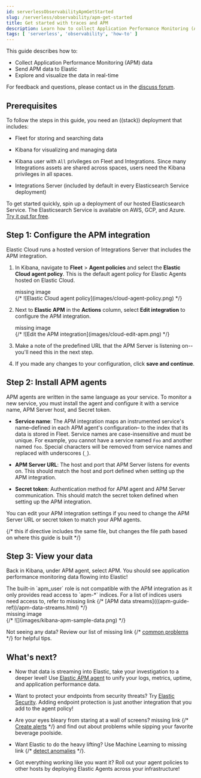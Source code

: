 ```yaml
---
id: serverlessObservabilityApmGetStarted
slug: /serverless/observability/apm-get-started
title: Get started with traces and APM
description: Learn how to collect Application Performance Monitoring (APM) data and visualize it in real-time. 
tags: [ 'serverless', 'observability', 'how-to' ]
---
```



<Snippet />

This guide describes how to:

* Collect Application Performance Monitoring (APM) data
* Send APM data to Elastic
* Explore and visualize the data in real-time

For feedback and questions, please contact us in the [discuss forum](https://discuss.elastic.co/).

<div id="traces-prereqs"></div>

## Prerequisites

To follow the steps in this guide, you need an ((stack)) deployment that includes:

* Fleet for storing and searching data
* Kibana for visualizing and managing data
* Kibana user with `All` privileges on Fleet and Integrations. Since many
    Integrations assets are shared across spaces, users need the Kibana privileges
    in all spaces.

* Integrations Server (included by default in every Elasticsearch Service deployment)

To get started quickly, spin up a deployment of our hosted Elasticsearch Service. The Elasticsearch Service is
available on AWS, GCP, and Azure. [Try it out for free](https://www.elastic.co/cloud/elasticsearch-service/signup?baymax=docs-body&elektra=docs).

<div id="add-apm-integration"></div>

## Step 1: Configure the APM integration

Elastic Cloud runs a hosted version of Integrations Server that includes the APM integration.



1. In Kibana, navigate to **Fleet** > **Agent policies** and select the **Elastic Cloud agent policy**.
    This is the default agent policy for Elastic Agents hosted on Elastic Cloud.

    <div style={{ backgroundColor: "#F1F4FA", width: "100%", height: "250px", textAlign: "center", paddingTop: "110px", marginBottom: "20px" }}><DocIcon type="image" title="missing image"/> missing image</div>
    {/* ![Elastic Cloud agent policy](images/cloud-agent-policy.png) */}

1. Next to **Elastic APM** in the **Actions** column,
    select **Edit integration** to configure the APM integration.

    <div style={{ backgroundColor: "#F1F4FA", width: "100%", height: "250px", textAlign: "center", paddingTop: "110px", marginBottom: "20px" }}><DocIcon type="image" title="missing image"/> missing image</div>
    {/* ![Edit the APM integration](images/cloud-edit-apm.png) */}

1. Make a note of the predefined URL that the APM Server is listening on--you'll
    need this in the next step.

1. If you made any changes to your configuration, click **save and continue**.

<div id="add-apm-integration-agents"></div>

## Step 2: Install APM agents

APM agents are written in the same language as your service.
To monitor a new service, you must install the agent and configure it with a service name,
APM Server host, and Secret token.

* **Service name**: The APM integration maps an instrumented service's name–defined in each APM agent's configuration–
    to the index that its data is stored in Fleet.
    Service names are case-insensitive and must be unique.
    For example, you cannot have a service named `Foo` and another named `foo`.
    Special characters will be removed from service names and replaced with underscores (`_`).

* **APM Server URL**: The host and port that APM Server listens for events on.
    This should match the host and port defined when setting up the APM integration.

* **Secret token**: Authentication method for APM agent and APM Server communication.
    This should match the secret token defined when setting up the APM integration.

<DocCallOut title="Tip">
You can edit your APM integration settings if you need to change the APM Server URL
or secret token to match your APM agents.
</DocCallOut>

{/* this if directive includes the same file, but changes the file path based on where this guide is built */}



<DocTabs hasBorder>
	<DocTab name="Go">
		<Go />  
	</DocTab>
	<DocTab name="iOS">
		<Ios />  
	</DocTab>
	<DocTab name="Java">
		<Java />  
	</DocTab>
	<DocTab name=".NET">
		<Net />  
	</DocTab>
	<DocTab name="Node.js">
		<Node />  
	</DocTab>
	<DocTab name="PHP">
		<Php />  
	</DocTab>
	<DocTab name="Python">
		<Python />  
	</DocTab>
	<DocTab name="Ruby">
		<Ruby />  
	</DocTab>
	<DocTab name="RUM">
		<Rum />  
	</DocTab>
	<DocTab name="OpenTelemetry">
		<OpenTelemetry />  
	</DocTab>
</DocTabs>

<div id="view-apm-integration-data"></div>

## Step 3: View your data

Back in Kibana, under APM agent, select APM.
You should see application performance monitoring data flowing into Elastic!

<DocCallOut title="Note">
The built-in `apm_user` role is not compatible with the APM integration
as it only provides read access to `apm-*` indices.
For a list of indices users need access to, refer to
<DocBadge><DocIcon size="s" type="unlink" title="missing link"/> missing link</DocBadge> {/* [APM data streams](((apm-guide-ref))/apm-data-streams.html) */}
</DocCallOut>

<div style={{ backgroundColor: "#F1F4FA", width: "100%", height: "250px", textAlign: "center", paddingTop: "110px", marginBottom: "20px" }}><DocIcon type="image" title="missing image"/> missing image</div>
{/* ![](images/kibana-apm-sample-data.png) */}

Not seeing any data? Review our list of <DocBadge><DocIcon size="s" type="unlink" title="missing link"/> missing link</DocBadge> {/* [common problems](((apm-guide-ref))/common-problems.html) */} for helpful tips.

## What's next?

* Now that data is streaming into Elastic, take your investigation to a
    deeper level! Use [Elastic APM agent](https://www.elastic.co/observability)
    to unify your logs, metrics, uptime, and application performance data.

* Want to protect your endpoints from security threats? Try
    [Elastic Security](https://www.elastic.co/security). Adding endpoint protection is
    just another integration that you add to the agent policy!

* Are your eyes bleary from staring at a wall of screens?
    <DocBadge><DocIcon size="s" type="unlink" title="missing link"/> missing link</DocBadge> {/* [Create alerts](((observability-guide))/create-alerts.html) */} and find out about
    problems while sipping your favorite beverage poolside.

* Want Elastic to do the heavy lifting? Use Machine Learning to
<DocBadge><DocIcon size="s" type="unlink" title="missing link"/> missing link</DocBadge> {/* [detect anomalies](((observability-guide))/inspect-log-anomalies.html) */}.

* Got everything working like you want it? Roll out your agent policies to
    other hosts by deploying Elastic Agents across your infrastructure!



